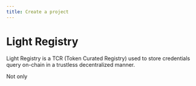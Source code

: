 ```yaml
---
title: Create a project
---
```


# Light Registry

Light Registry is a TCR (Token Curated Registry) used to store credentials query on-chain in a trustless decentralized manner.

Not only
